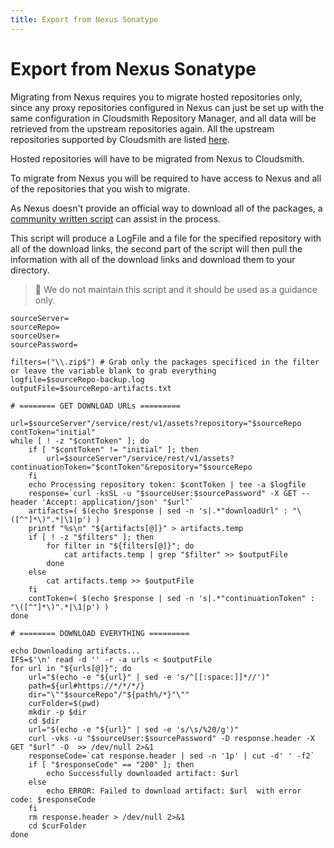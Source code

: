 ```yaml
---
title: Export from Nexus Sonatype
---
```


# Export from Nexus Sonatype

Migrating from Nexus requires you to migrate hosted repositories only, since any proxy repositories configured in Nexus can just be set up with the same configuration in Cloudsmith Repository Manager, and all data will be retrieved from the upstream repositories again. All the upstream repositories supported by Cloudsmith are listed [here](/repositories/upstreams). 

Hosted repositories will have to be migrated from Nexus to Cloudsmith. 

To migrate from Nexus you will be required to have access to Nexus and all of the repositories that you wish to migrate. 

As Nexus doesn't provide an official way to download all of the packages, a [community written script](https://stackoverflow.com/questions/70610642/download-entire-repository-from-nexus-3-37-1) can assist in the process.

This script will produce a LogFile and a file for the specified repository with all of the download links, the second part of the script will then pull the information with all of the download links and download them to your directory.

> 🚧
> We do not maintain this script and it should be used as a guidance only.

```shell
sourceServer=
sourceRepo=
sourceUser=
sourcePassword=

filters=("\\.zip$") # Grab only the packages specificed in the filter or leave the variable blank to grab everything
logfile=$sourceRepo-backup.log
outputFile=$sourceRepo-artifacts.txt

# ======== GET DOWNLOAD URLs =========

url=$sourceServer"/service/rest/v1/assets?repository="$sourceRepo
contToken="initial"
while [ ! -z "$contToken" ]; do
    if [ "$contToken" != "initial" ]; then
        url=$sourceServer"/service/rest/v1/assets?continuationToken="$contToken"&repository="$sourceRepo
    fi
    echo Processing repository token: $contToken | tee -a $logfile
    response=`curl -ksSL -u "$sourceUser:$sourcePassword" -X GET --header 'Accept: application/json' "$url"`
    artifacts=( $(echo $response | sed -n 's|.*"downloadUrl" : "\([^"]*\)".*|\1|p') ) 
    printf "%s\n" "${artifacts[@]}" > artifacts.temp 
    if [ ! -z "$filters" ]; then
        for filter in "${filters[@]}"; do
            cat artifacts.temp | grep "$filter" >> $outputFile
        done
    else
        cat artifacts.temp >> $outputFile
    fi
    contToken=( $(echo $response | sed -n 's|.*"continuationToken" : "\([^"]*\)".*|\1|p') )
done

# ======== DOWNLOAD EVERYTHING =========

echo Downloading artifacts...
IFS=$'\n' read -d '' -r -a urls < $outputFile
for url in "${urls[@]}"; do
    url="$(echo -e "${url}" | sed -e 's/^[[:space:]]*//')"
    path=${url#https://*/*/*/}
    dir="\""$sourceRepo"/"${path%/*}"\""
    curFolder=$(pwd)
    mkdir -p $dir
    cd $dir
    url="$(echo -e "${url}" | sed -e 's/\s/%20/g')"
    curl -vks -u "$sourceUser:$sourcePassword" -D response.header -X GET "$url" -O  >> /dev/null 2>&1
    responseCode=`cat response.header | sed -n '1p' | cut -d' ' -f2`
    if [ "$responseCode" == "200" ]; then
        echo Successfully downloaded artifact: $url
    else
        echo ERROR: Failed to download artifact: $url  with error code: $responseCode
    fi
    rm response.header > /dev/null 2>&1
    cd $curFolder
done
```
